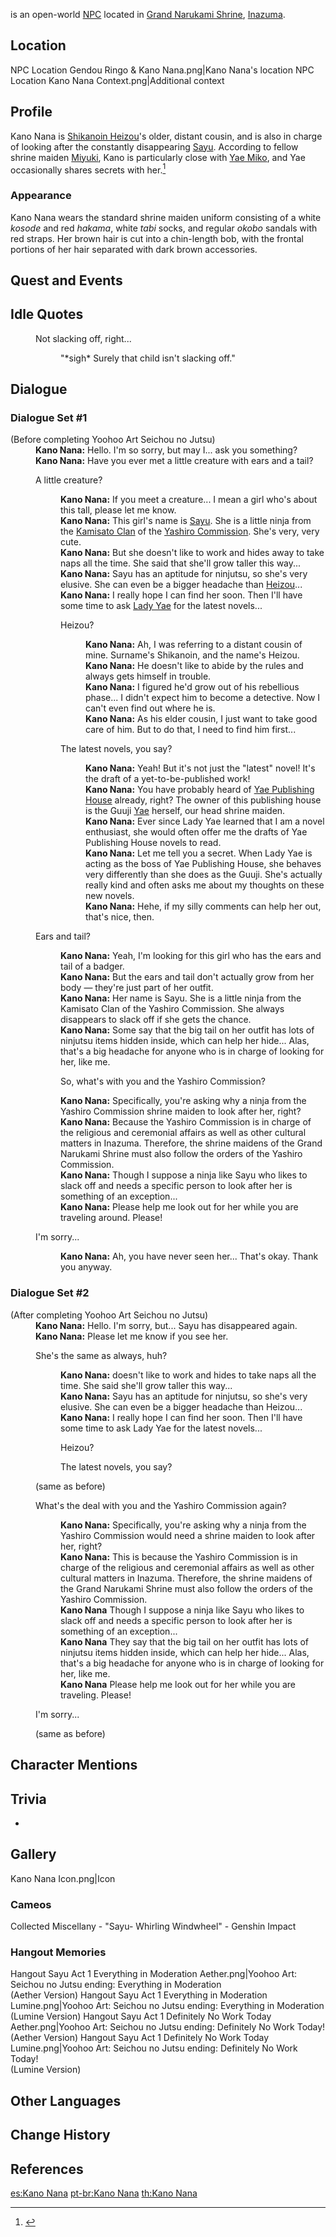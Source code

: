 {{Character Infobox
|type             = Open-World NPC
|image            = NPC Kano Nana.png
|realname         = 
|region           = Inazuma
|location         = Inazuma
|affiliation      = Grand Narukami Shrine (Faction)
|affiliationLabel = Grand Narukami Shrine
|title            = Shrine Maiden
|relative         = Shikanoin Heizou
|relativeNote     = Distant cousin
|relative2         = Heizou's older sibling
|relativeNote2     = Distant cousin
|voiceEN          = [https://sofiyach.carrd.co/ Sofiya]<ref name="Sofiya">Twitter: [https://twitter.com/VTSofiya/status/1419116083919810565 EN VA Self Announcement]</ref>
|voiceCN          = 
|voiceJP          = 
}}
{{Lang|'''Kano Nana'''|ja=鹿野奈々|ja_rm=Kano Nana}} is an open-world [[NPC]] located in [[Grand Narukami Shrine (Subarea)|Grand Narukami Shrine]], [[Inazuma]].

==Location==
<gallery>
NPC Location Gendou Ringo & Kano Nana.png|Kano Nana's location
NPC Location Kano Nana Context.png|Additional context
</gallery>

==Profile==
Kano Nana is [[Shikanoin Heizou]]'s older, distant cousin, and is also in charge of looking after the constantly disappearing [[Sayu]]. According to fellow shrine maiden [[Miyuki]], Kano is particularly close with [[Yae Miko]], and Yae occasionally shares secrets with her.<ref>{{Ref/NPC|Miyuki}}</ref>

===Appearance===
Kano Nana wears the standard shrine maiden uniform consisting of a white ''kosode'' and red ''hakama'', white ''tabi'' socks, and regular ''okobo'' sandals with red straps. Her brown hair is cut into a chin-length bob, with the frontal portions of her hair separated with dark brown accessories.

==Quest and Events==
{{Quests and Events}}

==Idle Quotes==
{{Dialogue Start}}
: {{DIcon|Idle}} Not slacking off, right...
:: {{A|VO Kano Nana 01.ogg}} "*sigh* Surely that child isn't slacking off."
{{Dialogue End}}

==Dialogue==
===Dialogue Set #1===
{{Dialogue Start}}
;(Before completing Yoohoo Art Seichou no Jutsu)
:'''Kano Nana:''' Hello. I'm so sorry, but may I... ask you something?
:'''Kano Nana:''' Have you ever met a little creature with ears and a tail?
:{{DIcon}} A little creature?
::'''Kano Nana:''' If you meet a creature... I mean a girl who's about this tall, please let me know.
::'''Kano Nana:''' This girl's name is [[Sayu]]. She is a little ninja from the [[Kamisato Clan]] of the [[Yashiro Commission]]. She's very, very cute.
::'''Kano Nana:''' But she doesn't like to work and hides away to take naps all the time. She said that she'll grow taller this way...
::'''Kano Nana:''' Sayu has an aptitude for ninjutsu, so she's very elusive. She can even be a bigger headache than [[Shikanoin Heizou|Heizou]]...
::'''Kano Nana:''' I really hope I can find her soon. Then I'll have some time to ask [[Lady Yae]] for the latest novels...
::{{DIcon}} Heizou?
:::'''Kano Nana:''' Ah, I was referring to a distant cousin of mine. Surname's Shikanoin, and the name's Heizou.
:::'''Kano Nana:''' He doesn't like to abide by the rules and always gets himself in trouble.
:::'''Kano Nana:''' I figured he'd grow out of his rebellious phase... I didn't expect him to become a detective. Now I can't even find out where he is.
:::'''Kano Nana:''' As his elder cousin, I just want to take good care of him. But to do that, I need to find him first...
::{{DIcon}} The latest novels, you say?
:::'''Kano Nana:''' Yeah! But it's not just the "latest" novel! It's the draft of a yet-to-be-published work!
:::'''Kano Nana:''' You have probably heard of [[Yae Publishing House]] already, right? The owner of this publishing house is the Guuji [[Yae]] herself, our head shrine maiden.
:::'''Kano Nana:''' Ever since Lady Yae learned that I am a novel enthusiast, she would often offer me the drafts of Yae Publishing House novels to read.
:::'''Kano Nana:''' Let me tell you a secret. When Lady Yae is acting as the boss of Yae Publishing House, she behaves very differently than she does as the Guuji. She's actually really kind and often asks me about my thoughts on these new novels.
:::'''Kano Nana:''' Hehe, if my silly comments can help her out, that's nice, then.
:{{DIcon}} Ears and tail?
::'''Kano Nana:''' Yeah, I'm looking for this girl who has the ears and tail of a badger.
::'''Kano Nana:''' But the ears and tail don't actually grow from her body &mdash; they're just part of her outfit.
::'''Kano Nana:''' Her name is Sayu. She is a little ninja from the Kamisato Clan of the Yashiro Commission. She always disappears to slack off if she gets the chance.
::'''Kano Nana:''' Some say that the big tail on her outfit has lots of ninjutsu items hidden inside, which can help her hide... Alas, that's a big headache for anyone who is in charge of looking for her, like me.
::{{DIcon}} So, what's with you and the Yashiro Commission?
::'''Kano Nana:''' Specifically, you're asking why a ninja from the Yashiro Commission {{sic|would a}} shrine maiden to look after her, right?
::'''Kano Nana:''' Because the Yashiro Commission is in charge of the religious and ceremonial affairs as well as other cultural matters in Inazuma. Therefore, the shrine maidens of the Grand Narukami Shrine must also follow the orders of the Yashiro Commission.
::'''Kano Nana:''' Though I suppose a ninja like Sayu who likes to slack off and needs a specific person to look after her is something of an exception...
::'''Kano Nana:''' Please help me look out for her while you are traveling around. Please!
:{{DIcon}} I'm sorry...
::'''Kano Nana:''' Ah, you have never seen her... That's okay. Thank you anyway.
{{Dialogue End}}

===Dialogue Set #2===
{{Dialogue Start}}
;(After completing Yoohoo Art Seichou no Jutsu)
:'''Kano Nana:''' Hello. I'm sorry, but... Sayu has disappeared again.
:'''Kano Nana:''' Please let me know if you see her.
:{{DIcon}} She's the same as always, huh?
::'''Kano Nana:''' {{sic|Yes. she}} doesn't like to work and hides to take naps all the time. She said she'll grow taller this way...
::'''Kano Nana:''' Sayu has an aptitude for ninjutsu, so she's very elusive. She can even be a bigger headache than Heizou...
::'''Kano Nana:''' I really hope I can find her soon. Then I'll have some time to ask Lady Yae for the latest novels...
::{{DIcon}} Heizou?
::{{DIcon}} The latest novels, you say?
:;(same as before)
:{{DIcon}} What's the deal with you and the Yashiro Commission again?
::'''Kano Nana:''' Specifically, you're asking why a ninja from the Yashiro Commission would need a shrine maiden to look after her, right?
::'''Kano Nana:''' This is because the Yashiro Commission is in charge of the religious and ceremonial affairs as well as other cultural matters in Inazuma. Therefore, the shrine maidens of the Grand Narukami Shrine must also follow the orders of the Yashiro Commission.
::'''Kano Nana''' Though I suppose a ninja like Sayu who likes to slack off and needs a specific person to look after her is something of an exception...
::'''Kano Nana''' They say that the big tail on her outfit has lots of ninjutsu items hidden inside, which can help her hide... Alas, that's a big headache for anyone who is in charge of looking for her, like me.
::'''Kano Nana''' Please help me look out for her while you are traveling. Please!
:{{DIcon}} I'm sorry...
:;(same as before)
{{Dialogue End}}

==Character Mentions==
{{Character Mentions|alias="The shrine maiden"}}

==Trivia==
* {{Furnishing Mentions}}

==Gallery==
<gallery>
Kano Nana Icon.png|Icon
</gallery>

===Cameos===
<gallery>
Collected Miscellany - "Sayu- Whirling Windwheel" - Genshin Impact
</gallery>

===Hangout Memories===
<gallery>
Hangout Sayu Act 1 Everything in Moderation Aether.png|Yoohoo Art: Seichou no Jutsu ending: Everything in Moderation<br>(Aether Version)
Hangout Sayu Act 1 Everything in Moderation Lumine.png|Yoohoo Art: Seichou no Jutsu ending: Everything in Moderation<br>(Lumine Version)
Hangout Sayu Act 1 Definitely No Work Today Aether.png|Yoohoo Art: Seichou no Jutsu ending: Definitely No Work Today!<br>(Aether Version)
Hangout Sayu Act 1 Definitely No Work Today Lumine.png|Yoohoo Art: Seichou no Jutsu ending: Definitely No Work Today!<br>(Lumine Version)
</gallery>

==Other Languages==
{{Other Languages
|default_hidden = 1
|en      = Kano Nana
|zhs     = 鹿野奈奈
|zhs_rm  = Lùyě Nàinài
|zht     = 鹿野奈奈
|zht_rm  = Lùyě Nàinài
|ja      = 鹿野奈々
|ja_rm   = Kano Nana
|ko      = 카노 나나
|es      = Kano Nana
|fr      = Kano Nana
|ru      = Кано Нана
|th      = Kano Nana
|vi      = Kano Nana
|de      = Kano Nana
|id      = Kano Nana
|pt      = Kano Nana
|tr      = Kano Nana
|it      = Kano Nana
}}

==Change History==
{{Change History|2.0}}

==References==
{{Reflist}}

[[es:Kano Nana]]
[[pt-br:Kano Nana]]
[[th:Kano Nana]]